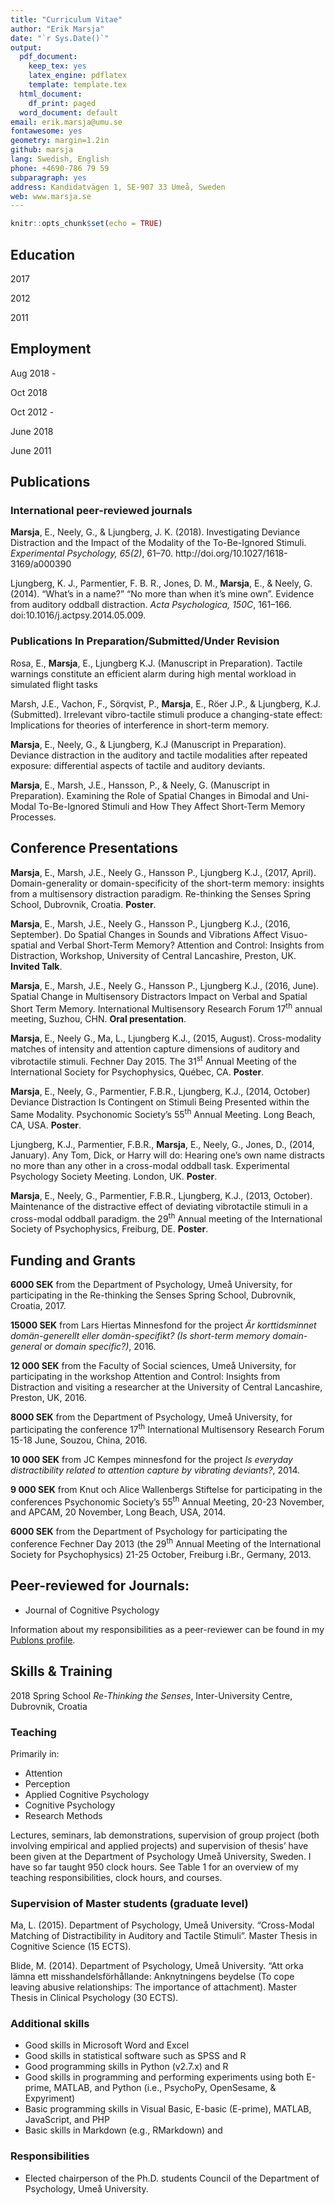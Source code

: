 ```yaml
---
title: "Curriculum Vitae"
author: "Erik Marsja"
date: "`r Sys.Date()`"
output:
  pdf_document:
    keep_tex: yes
    latex_engine: pdflatex
    template: template.tex
  html_document:
    df_print: paged
  word_document: default
email: erik.marsja@umu.se
fontawesome: yes
geometry: margin=1.2in
github: marsja
lang: Swedish, English
phone: +4690-786 79 59
subparagraph: yes
address: Kandidatvägen 1, SE-907 33 Umeå, Sweden
web: www.marsja.se
---
```


```r
knitr::opts_chunk$set(echo = TRUE)
```


## Education

2017 \hspace{1.5cm}\textbf{Ph.D. in Psychology}
\hrule

\begin{changemargin}{2.3cm}{2.4cm}

Department of Psychology, Umeå University.

\textbf{Thesis title}: Attention capture by sudden and unexpected changes: a multisensory perspective. 

Available from the DiVA Database: http://umu.diva-portal.org/smash/record.jsf?pid=diva2%3A1156775

\textbf{Supervisors}: Associate Professor Jessica K. Ljungberg, Professor Gregory Neely, \& Dr. Patrik Hansson

\end{changemargin}

2012 \hspace{1.5cm}\textbf{M.Sc. in Cognitive Science}

\hrule
\begin{changemargin}{2.3cm}{2.4cm}

Department of Psychology, Umeå University.

\textbf{Thesis title}: Attention Capture: The Impact of Change in Spatial Sound Source on Behavior. 
    
\textbf{Supervisor}: Associate Professor Jessica K. Ljungberg
    
\end{changemargin}

    
2011 \hspace{1.5cm}\textbf{B.Sc. in Cognitive Science}
\hrule

\begin{changemargin}{2.3cm}{2.4cm}


Department of Psychology, Umeå University.

\textbf{Thesis title}:  Attention Capture: Studying the Distracting Effect of One’s Own Name.

Available from DiVA Database: http://urn.kb.se/resolve?urn=urn:nbn:se:umu:diva-46607.
    
\textbf{Supervisor}: Associate Professor Jessica K. Ljungberg

\end{changemargin}

## Employment

Aug 2018 -

Oct 2018\hspace{0.75cm}\textbf{Research Assistant}

\hrule
\begin{changemargin}{2.3cm}{2.4cm}

Department of Psychology, Umeå University.

\textbf{Project}: How does perceived safety look in broken vs unbroken communication chains. Literature study commissioned by SOS Alarm, a emergency agency (e.g., public-safety answering point).

\end{changemargin}

\newpage <!-- THIS SHOULD BE REMOVED WHEN NEEDED -->

Oct 2012 -

June 2018\hspace{0.75cm}\textbf{PhD Student and Teaching Assistant}

\hrule
\begin{changemargin}{2.3cm}{2.4cm}

Department of Psychology, Umeå University.

Planning of studies, programming of experiments, literature search, data analysis, scientific communication, and many more. See the section "Teaching responsibilities" for an overview of my pedagogical experience.


\end{changemargin}

June 2011\hspace{0.75cm}\textbf{Undergrad. Research Assistant}

\hrule
\begin{changemargin}{2.3cm}{2.4cm}


Department of Psychology, Umeå University.

Recruitment of participants and data collection.


\end{changemargin}

## Publications

### International peer-reviewed journals

**Marsja**, E., Neely, G., & Ljungberg, J. K. (2018). Investigating Deviance Distraction and the Impact of the Modality of the To-Be-Ignored Stimuli. *Experimental Psychology, 65(2)*, 61–70. http://doi.org/10.1027/1618-3169/a000390

Ljungberg, K. J., Parmentier, F. B. R., Jones, D. M., **Marsja**, E., & Neely, G. (2014). “What’s in a name?” “No more than when it’s mine own". Evidence from auditory oddball distraction. *Acta Psychologica, 150C*, 161–166. doi:10.1016/j.actpsy.2014.05.009.

### Publications In Preparation/Submitted/Under Revision

Rosa, E., **Marsja**, E., Ljungberg K.J. (Manuscript in Preparation). Tactile warnings constitute an efficient alarm during high mental workload in simulated flight tasks

Marsh, J.E., Vachon, F., Sörqvist, P., **Marsja**, E., Röer J.P., & Ljungberg, K.J. (Submitted).  Irrelevant vibro-tactile stimuli produce a changing-state effect: Implications for theories of interference in short-term memory.

**Marsja**, E., Neely, G., & Ljungberg, K.J (Manuscript in Preparation). Deviance distraction in the auditory and tactile modalities after repeated exposure: differential aspects of tactile and auditory deviants.

**Marsja**, E., Marsh, J.E., Hansson, P., & Neely, G. (Manuscript in Preparation). Examining the Role of Spatial Changes in Bimodal and Uni-Modal To-Be-Ignored Stimuli and How They Affect Short-Term Memory Processes.

## Conference Presentations

**Marsja**, E., Marsh, J.E., Neely G., Hansson P., Ljungberg K.J., (2017, April). Domain-generality or domain-specificity of the short-term memory: insights from a multisensory distraction paradigm. Re-thinking the Senses Spring School, Dubrovnik, Croatia. **Poster**.

**Marsja**, E., Marsh, J.E., Neely G., Hansson P., Ljungberg K.J., (2016, September). Do Spatial Changes in Sounds and Vibrations Affect Visuo-spatial and Verbal Short-Term Memory? Attention and Control: Insights from Distraction, Workshop, University of Central Lancashire, Preston, UK. **Invited Talk**.

**Marsja**, E., Marsh, J.E., Neely G., Hansson P., Ljungberg K.J., (2016, June). Spatial Change in Multisensory Distractors Impact on Verbal and Spatial Short Term Memory. International Multisensory Research Forum 17^th^ annual meeting, Suzhou, CHN. **Oral presentation**.

**Marsja**, E., Neely G., Ma, L., Ljungberg K.J., (2015, August). Cross-modality matches of intensity and attention capture dimensions of auditory and vibrotactile stimuli. Fechner Day 2015. The 31^st^ Annual Meeting of the International Society for Psychophysics, Québec, CA. **Poster**.

**Marsja**, E., Neely, G., Parmentier, F.B.R., Ljungberg, K.J., (2014, October) Deviance Distraction Is Contingent on Stimuli Being Presented within the Same Modality. Psychonomic Society’s 55^th^ Annual Meeting. Long Beach, CA, USA. **Poster**.

Ljungberg, K.J., Parmentier, F.B.R., **Marsja**, E., Neely, G., Jones, D., (2014, January). Any Tom, Dick, or Harry will do: Hearing one’s own name distracts no more than any other in a cross-modal oddball task. Experimental Psychology Society Meeting. London, UK. **Poster**.

**Marsja**, E., Neely, G., Parmentier, F.B.R., Ljungberg, K.J., (2013, October). Maintenance of the distractive effect of deviating vibrotactile stimuli in a cross-modal oddball paradigm.  the 29^th^ Annual meeting of the International Society of Psychophysics, Freiburg, DE. **Poster**.

## Funding and Grants

**6000 SEK** from the Department of Psychology, Umeå University, for participating in the Re-thinking the Senses Spring School, Dubrovnik, Croatia, 2017.

**15000 SEK** from Lars Hiertas Minnesfond for the project *Är korttidsminnet domän-generellt eller domän-specifikt? (Is short-term memory domain-general or domain specific?)*, 2016.

**12 000 SEK** from the Faculty of Social sciences, Umeå University, for participating in the workshop Attention and Control: Insights from Distraction and visiting a researcher at the University of Central Lancashire, Preston, UK, 2016. 

**8000 SEK** from the Department of Psychology, Umeå University, for participating the conference 17^th^ International Multisensory Research Forum 15-18 June, Souzou, China, 2016.

**10 000 SEK**  from JC Kempes minnesfond for the project *Is everyday distractibility related to attention capture by
vibrating deviants?*, 2014.

**9 000 SEK**  from Knut och Alice Wallenbergs Stiftelse for participating in the conferences Psychonomic Society’s 55^th^ Annual Meeting, 20-23 November, and APCAM, 20 November, Long Beach, USA, 2014. 

**6000 SEK** from the Department of Psychology for participating the conference Fechner Day 2013 (the 29^th^ Annual Meeting of the International Society for Psychophysics) 21-25 October, Freiburg i.Br., Germany, 2013.

## Peer-reviewed for Journals:

* Journal of Cognitive Psychology

Information about my responsibilities as a peer-reviewer can be found in my [Publons profile](https://www.publons.com/a/1517052/).

## Skills & Training

2018 Spring School *Re-Thinking the Senses*, Inter-University Centre, Dubrovnik, Croatia

### Teaching  

Primarily in:

* Attention
* Perception
* Applied Cognitive Psychology
* Cognitive Psychology
* Research Methods

Lectures, seminars, lab demonstrations, supervision of group project (both involving empirical and applied projects) and supervision of thesis' have been given at the Department of Psychology Umeå University, Sweden. I have so far taught 950 clock hours. See Table 1 for an overview of my teaching responsibilities, clock hours, and courses.


### Supervision of Master students (graduate level)


Ma, L. (2015). Department of Psychology, Umeå University. "Cross-Modal Matching of Distractibility in Auditory and Tactile Stimuli". Master Thesis in Cognitive Science (15 ECTS).

Blide, M. (2014). Department of Psychology, Umeå University. "Att orka lämna ett misshandelsförhållande: Anknytningens beydelse (To cope leaving abusive relationships: The importance of attachment). Master Thesis in Clinical Psychology (30 ECTS).


### Additional skills


* Good skills in Microsoft Word and Excel
* Good skills in statistical software such as SPSS and R
* Good programming skills in Python (v2.7.x) and R
* Good skills in programming and performing experiments using both E-prime, MATLAB, and Python (i.e., PsychoPy, OpenSesame, & Expyriment)
* Basic programming skills in Visual Basic, E-basic (E-prime), MATLAB, JavaScript, and PHP
* Basic skills in Markdown (e.g., RMarkdown) and \LaTeX


### Responsibilities

* Elected chairperson of the Ph.D. students Council of the Department of Psychology, Umeå University.


\begin{landscape}
\pagestyle{empty}

```r

rm(list=ls())
library(stargazer)
require(xtable)

#If on Windows:
if(Sys.getenv("OS") == "Windows_NT"){ datadir = "C:/Users/erkmaa04/Dropbox/BetweenComps/timmar_undervisning/teachinghours.csv"
}else  { datadir = "~/Dropbox/BetweenComps/timmar_undervisning/teachinghours.csv"
}

insertRow <- function(existingDF, newrow, r) {
  existingDF[seq(r+1,nrow(existingDF)+1),] <- existingDF[seq(r,nrow(existingDF)),]
  existingDF[r,] <- newrow
  existingDF
}
t.hours <- read.csv(datadir, sep = ';', row.names=NULL)
t.hours$Period <- with(t.hours, paste(Semester, Year, sep=' '))

table.data <- cbind(t.hours[9], t.hours[6], t.hours[5], t.hours[3], t.hours[1], t.hours[7:8])
table.data <- table.data[table.data$Type != 'NOT HELD YET',]
dups <- duplicated(table.data[,1]) | duplicated(table.data[,1])
table.data[which(dups),]$Period <- ' '

total.teaching <- sum(table.data$Clock.Hours)

#Creating empty rows.. i hope
idx.dups <- which(!dups[-1])
idx.adder <- 0
for(index in 1:length(idx.dups)){
  row <-idx.dups[index]+idx.adder
  ifelse(index == 1, newdata <- table.data, newdata <- newdata)
  newdata <- insertRow(newdata, ' ',row+1)
  idx.adder = idx.adder + 1
}

a <- stargazer(newdata, style = "aer", title='Teaching responsibilities - an overview of type of teaching, hours, etc.', notes= paste(' Total of clock hours:', total.teaching, ', UG = Undergraduate, G = Graduate', sep = ' '), summary=FALSE, rownames=FALSE, font.size="tiny")

```
{\selectlanguage{english}

```r
collapse <- function(st) paste(st, collapse="")
st <- gsub(collapse(rep("c", 7)), collapse(rep("l",7)), a)
st <- gsub('lllllll\\} ', 'lp\\{4cm\\}p\\{4cm\\}lp\\{5cm\\}ll\\} ', st)

st <- gsub('Clock.Hours', 'Clock Hours ', st)
st <- gsub('Course.and.Program', 'Course/Program', st)

st[2:3] <- ''
cat(st)
```
}
\end{landscape}
